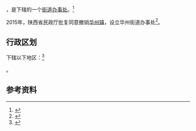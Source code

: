 {{中国乡级行政区|61/05/21/100/000}}

'''{{PAGENAMEBASE}}'''，是{{PRC admin/fullname|61/05/21/100/000|3}}下辖的一个[[街道办事处|街道办事处]]。<ref>{{PRC admin/ref sgc|{{PRC admin/parent|61/05/21/100/000}}}}</ref>

2015年，陕西省民政厅批复同意撤销[[华州镇|华州镇]]，设立华州街道办事处<ref>{{Cite web |url=http://news.xinhuanet.com/local/2015-06/28/c_127959075.htm |title=陕西省民政厅关于陕西省乡镇行政区划调整的公告 |accessdate=2017-09-13 |archive-date=2017-09-13 |archive-url=https://web.archive.org/web/20170913183916/http://news.xinhuanet.com/local/2015-06/28/c_127959075.htm |dead-url=no }}</ref>。

== 行政区划 ==

{{PAGENAMEBASE}}下辖以下地区：<ref>{{PRC admin/ref sgc|61/05/21/100/000}}</ref>

{{PRC admin/children|61/05/21/100/000}}。

== 参考资料 ==

{{reflist}}

{{行政区划小作品}}
{{PRC admin/navcat|61/05/21/100/000}}